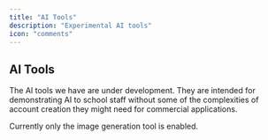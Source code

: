 ```yaml
---
title: "AI Tools"
description: "Experimental AI tools"
icon: "comments"
---
```


## AI Tools
The AI tools we have are under development. They are intended for demonstrating AI to school staff without some of the complexities of account creation they might need for commercial applications.

<Tip>
    Currently only the image generation tool is enabled.
</Tip>

